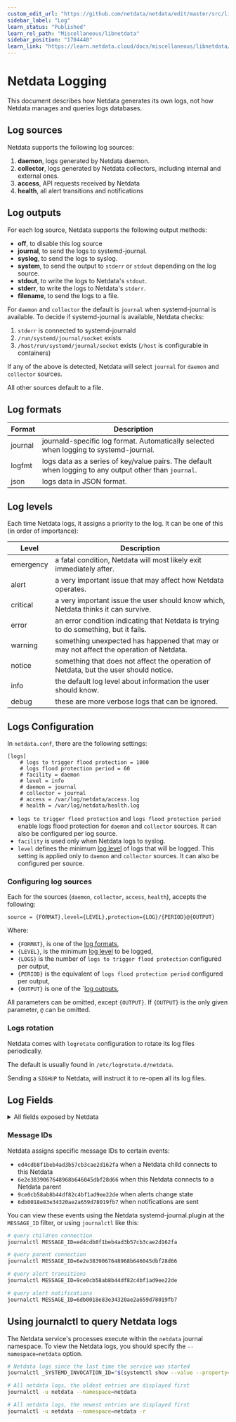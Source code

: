 ```yaml
---
custom_edit_url: "https://github.com/netdata/netdata/edit/master/src/libnetdata/log/README.md"
sidebar_label: "Log"
learn_status: "Published"
learn_rel_path: "Miscellaneous/libnetdata"
sidebar_position: "1704440"
learn_link: "https://learn.netdata.cloud/docs/miscellaneous/libnetdata/log"
---
```



# Netdata Logging

This document describes how Netdata generates its own logs, not how Netdata manages and queries logs databases.

## Log sources

Netdata supports the following log sources:

1. **daemon**, logs generated by Netdata daemon.
2. **collector**, logs generated by Netdata collectors, including internal and external ones.
3. **access**, API requests received by Netdata
4. **health**, all alert transitions and notifications

## Log outputs

For each log source, Netdata supports the following output methods:

- **off**, to disable this log source
- **journal**, to send the logs to systemd-journal.
- **syslog**, to send the logs to syslog.
- **system**, to send the output to `stderr` or `stdout` depending on the log source.
- **stdout**, to write the logs to Netdata's `stdout`.
- **stderr**, to write the logs to Netdata's `stderr`.
- **filename**, to send the logs to a file.

For `daemon` and `collector` the default is `journal` when systemd-journal is available.
To decide if systemd-journal is available, Netdata checks:

1. `stderr` is connected to systemd-journald
2. `/run/systemd/journal/socket` exists
3. `/host/run/systemd/journal/socket` exists (`/host` is configurable in containers)

If any of the above is detected, Netdata will select `journal` for `daemon` and `collector` sources.

All other sources default to a file.

## Log formats

| Format  | Description                                                                                            |
|---------|--------------------------------------------------------------------------------------------------------|
| journal | journald-specific log format. Automatically selected when logging to systemd-journal.                  |
| logfmt  | logs data as a series of key/value pairs. The default when logging to any output other than `journal`. |
| json    | logs data in JSON format.                                                                              |

## Log levels

Each time Netdata logs, it assigns a priority to the log. It can be one of this (in order of importance):

| Level     | Description                                                                            |
|-----------|----------------------------------------------------------------------------------------|
| emergency | a fatal condition, Netdata will most likely exit immediately after.                    |
| alert     | a very important issue that may affect how Netdata operates.                           |
| critical  | a very important issue the user should know which, Netdata thinks it can survive.      |
| error     | an error condition indicating that Netdata is trying to do something, but it fails.    |
| warning   | something unexpected has happened that may or may not affect the operation of Netdata. |
| notice    | something that does not affect the operation of Netdata, but the user should notice.   |
| info      | the default log level about information the user should know.                          |
| debug     | these are more verbose logs that can be ignored.                                       |

## Logs Configuration

In `netdata.conf`, there are the following settings:

```
[logs]
	# logs to trigger flood protection = 1000
	# logs flood protection period = 60
	# facility = daemon
	# level = info
	# daemon = journal
	# collector = journal
	# access = /var/log/netdata/access.log
	# health = /var/log/netdata/health.log
```

- `logs to trigger flood protection` and `logs flood protection period` enable logs flood protection for `daemon` and `collector` sources. It can also be configured per log source.
- `facility` is used only when Netdata logs to syslog.
- `level` defines the minimum [log level](#log-levels) of logs that will be logged. This setting is applied only to `daemon` and `collector` sources. It can also be configured per source.

### Configuring log sources

Each for the sources (`daemon`, `collector`, `access`, `health`), accepts the following: 

```
source = {FORMAT},level={LEVEL},protection={LOG}/{PERIOD}@{OUTPUT}
```

Where:

- `{FORMAT}`, is one of the [log formats](#log-formats),
- `{LEVEL}`, is the minimum [log level](#log-levels) to be logged,
- `{LOGS}` is the number of `logs to trigger flood protection` configured per output,
- `{PERIOD}` is the equivalent of `logs flood protection period` configured per output,
- `{OUTPUT}` is one of the `[log outputs](#log-outputs),

All parameters can be omitted, except `{OUTPUT}`. If `{OUTPUT}` is the only given parameter, `@` can be omitted.

### Logs rotation

Netdata comes with `logrotate` configuration to rotate its log files periodically.

The default is usually found in `/etc/logrotate.d/netdata`.

Sending a `SIGHUP` to Netdata, will instruct it to re-open all its log files.

## Log Fields

<details>
<summary>All fields exposed by Netdata</summary>

|                journal                 |             logfmt             |              json              |                                                Description                                                |
|:--------------------------------------:|:------------------------------:|:------------------------------:|:---------------------------------------------------------------------------------------------------------:|
|      `_SOURCE_REALTIME_TIMESTAMP`      |             `time`             |             `time`             |                                        the timestamp of the event                                         |
|          `SYSLOG_IDENTIFIER`           |             `comm`             |             `comm`             |                                       the program logging the event                                       |
|            `ND_LOG_SOURCE`             |            `source`            |            `source`            |                                  one of the [log sources](#log-sources)                                   |
|         `PRIORITY`<br/>numeric         |        `level`<br/>text        |      `level`<br/>numeric       |                                   one of the [log levels](#log-levels)                                    |
|                `ERRNO`                 |            `errno`             |            `errno`             |                                       the numeric value of `errno`                                        |
|            `INVOCATION_ID`             |               -                |               -                | a unique UUID of the Netdata session, reset on every Netdata restart, inherited by systemd when available |
|              `CODE_LINE`               |               -                |               -                |                         the line number of of the source code logging this event                          |
|              `CODE_FILE`               |               -                |               -                |                            the filename of the source code logging this event                             |
|            `CODE_FUNCTION`             |               -                |               -                |                          the function name of the source code logging this event                          |
|                 `TID`                  |             `tid`              |             `tid`              |                              the thread id of the thread logging this event                               |
|              `THREAD_TAG`              |            `thread`            |            `thread`            |                                 the name of the thread logging this event                                 |
|              `MESSAGE_ID`              |            `msg_id`            |            `msg_id`            |                                      see [message IDs](#message-ids)                                      |
|              `ND_MODULE`               |            `module`            |            `module`            |                                   the Netdata module logging this event                                   |
|             `ND_NIDL_NODE`             |             `node`             |             `node`             |                             the hostname of the node the event is related to                              |
|           `ND_NIDL_INSTANCE`           |           `instance`           |           `instance`           |                             the instance of the node the event is related to                              |
|           `ND_NIDL_CONTEXT`            |           `context`            |           `context`            |    the context the event is related to (this is usually the chart name, as shown on netdata dashboards    |
|          `ND_NIDL_DIMENSION`           |          `dimension`           |          `dimension`           |                                   the dimension the event is related to                                   |
|           `ND_SRC_TRANSPORT`           |        `src_transport`         |        `src_transport`         |                  when the event happened during a request, this is the request transport                  |
|              `ND_SRC_IP`               |            `src_ip`            |            `src_ip`            |          when the event happened during an inbound request, this is the IP the request came from          |
|             `ND_SRC_PORT`              |           `src_port`           |           `src_port`           |         when the event happened during an inbound request, this is the port the request came from         |
|        `ND_SRC_FORWARDED_HOST`         |      `src_forwarded_host`      |      `src_forwarded_host`      |                            the contents of the HTTP header `X-Forwarded-Host`                             |
|         `ND_SRC_FORWARDED_FOR`         |      `src_forwarded_for`       |      `src_forwarded_for`       |                             the contents of the HTTP header `X-Forwarded-For`                             |
|         `ND_SRC_CAPABILITIES`          |       `src_capabilities`       |       `src_capabilities`       |          when the request came from a child, this is the communication capabilities of the child          |
|           `ND_DST_TRANSPORT`           |        `dst_transport`         |        `dst_transport`         |        when the event happened during an outbound request, this is the outbound request transport         |
|              `ND_DST_IP`               |            `dst_ip`            |            `dst_ip`            |        when the event happened during an outbound request, this is the IP the request destination         |
|             `ND_DST_PORT`              |           `dst_port`           |           `dst_port`           |       when the event happened during an outbound request, this is the port the request destination        |
|         `ND_DST_CAPABILITIES`          |       `dst_capabilities`       |       `dst_capabilities`       |          when the request goes to a parent, this is the communication capabilities of the parent          |
|          `ND_REQUEST_METHOD`           |          `req_method`          |          `req_method`          |      when the event happened during an inbound request, this is the method the request was received       |
|           `ND_RESPONSE_CODE`           |             `code`             |             `code`             |                         when responding to a request, this this the response code                         |
|           `ND_CONNECTION_ID`           |             `conn`             |             `conn`             |            when there is a connection id for an inbound connection, this is the connection id             |
|          `ND_TRANSACTION_ID`           |         `transaction`          |         `transaction`          |                               the transaction id (UUID) of all API requests                               |
|        `ND_RESPONSE_SENT_BYTES`        |          `sent_bytes`          |          `sent_bytes`          |                                    the bytes we sent to API responses                                     |
|        `ND_RESPONSE_SIZE_BYTES`        |          `size_bytes`          |          `size_bytes`          |                                the uncompressed bytes of the API responses                                |
|      `ND_RESPONSE_PREP_TIME_USEC`      |           `prep_ut`            |           `prep_ut`            |                                   the time needed to prepare a response                                   |
|      `ND_RESPONSE_SENT_TIME_USEC`      |           `sent_ut`            |           `sent_ut`            |                                    the time needed to send a response                                     |
|     `ND_RESPONSE_TOTAL_TIME_USEC`      |           `total_ut`           |           `total_ut`           |                               the total time needed to complete a response                                |
|             `ND_ALERT_ID`              |           `alert_id`           |           `alert_id`           |                                   the alert id this event is related to                                   |
|          `ND_ALERT_EVENT_ID`           |        `alert_event_id`        |        `alert_event_id`        |                          a sequential number of the alert transition (per host)                           |
|          `ND_ALERT_UNIQUE_ID`          |       `alert_unique_id`        |       `alert_unique_id`        |                          a sequential number of the alert transition (per alert)                          |
|        `ND_ALERT_TRANSITION_ID`        |     `alert_transition_id`      |     `alert_transition_id`      |                                 the unique UUID of this alert transition                                  |
|           `ND_ALERT_CONFIG`            |         `alert_config`         |         `alert_config`         |                                    the alert configuration hash (UUID)                                    |
|            `ND_ALERT_NAME`             |            `alert`             |            `alert`             |                                              the alert name                                               |
|            `ND_ALERT_CLASS`            |         `alert_class`          |         `alert_class`          |                                         the alert classification                                          |
|          `ND_ALERT_COMPONENT`          |       `alert_component`        |       `alert_component`        |                                            the alert component                                            |
|            `ND_ALERT_TYPE`             |          `alert_type`          |          `alert_type`          |                                              the alert type                                               |
|            `ND_ALERT_EXEC`             |          `alert_exec`          |          `alert_exec`          |                                      the alert notification program                                       |
|          `ND_ALERT_RECIPIENT`          |       `alert_recipient`        |       `alert_recipient`        |                                          the alert recipient(s)                                           |
|            `ND_ALERT_VALUE`            |         `alert_value`          |         `alert_value`          |                                          the current alert value                                          |
|          `ND_ALERT_VALUE_OLD`          |       `alert_value_old`        |       `alert_value_old`        |                                         the previous alert value                                          |
|           `ND_ALERT_STATUS`            |         `alert_status`         |         `alert_status`         |                                         the current alert status                                          |
|         `ND_ALERT_STATUS_OLD`          |       `alert_value_old`        |       `alert_value_old`        |                                         the previous alert value                                          |
|            `ND_ALERT_UNITS`            |         `alert_units`          |         `alert_units`          |                                          the units of the alert                                           |
|           `ND_ALERT_SUMMARY`           |        `alert_summary`         |        `alert_summary`         |                                       the summary text of the alert                                       |
|            `ND_ALERT_INFO`             |          `alert_info`          |          `alert_info`          |                                        the info text of the alert                                         |
|          `ND_ALERT_DURATION`           |        `alert_duration`        |        `alert_duration`        |                             the duration the alert was in its previous state                              |
| `ND_ALERT_NOTIFICATION_TIMESTAMP_USEC` | `alert_notification_timestamp` | `alert_notification_timestamp` |                           the timestamp the notification delivery is scheduled                            |
|              `ND_REQUEST`              |           `request`            |           `request`            |                             the full request during which the event happened                              |
|               `MESSAGE`                |             `msg`              |             `msg`              |                                             the event message                                             |

</details>

### Message IDs

Netdata assigns specific message IDs to certain events:

- `ed4cdb8f1beb4ad3b57cb3cae2d162fa` when a Netdata child connects to this Netdata
- `6e2e3839067648968b646045dbf28d66` when this Netdata connects to a Netdata parent
- `9ce0cb58ab8b44df82c4bf1ad9ee22de` when alerts change state
- `6db0018e83e34320ae2a659d78019fb7` when notifications are sent

You can view these events using the Netdata systemd-journal.plugin at the `MESSAGE_ID` filter,
or using `journalctl` like this:

```bash
# query children connection
journalctl MESSAGE_ID=ed4cdb8f1beb4ad3b57cb3cae2d162fa

# query parent connection
journalctl MESSAGE_ID=6e2e3839067648968b646045dbf28d66

# query alert transitions
journalctl MESSAGE_ID=9ce0cb58ab8b44df82c4bf1ad9ee22de

# query alert notifications
journalctl MESSAGE_ID=6db0018e83e34320ae2a659d78019fb7
```

## Using journalctl to query Netdata logs

The Netdata service's processes execute within the `netdata` journal namespace. To view the Netdata logs, you should
specify the `--namespace=netdata` option.

```bash
# Netdata logs since the last time the service was started
journalctl _SYSTEMD_INVOCATION_ID="$(systemctl show --value --property=InvocationID netdata)" --namespace=netdata

# All netdata logs, the oldest entries are displayed first  
journalctl -u netdata --namespace=netdata

# All netdata logs, the newest entries are displayed first  
journalctl -u netdata --namespace=netdata -r
```
